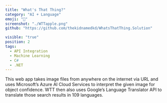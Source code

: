 ```yaml
---
title: "What's That Thing?"
category: "AI + Language"
emoji: "🏹"
screenshot: "./WTTapple.png"
github: "https://github.com/thekidnamedkd/WhatsThatThing.Solution"

visible: "true"
position: 2
tags:
  - API Integration
  - Machine Learning
  - C#
  - .NET
---
```


This web app takes image files from anywhere on the internet via URL and uses Microsoft’s Azure AI Cloud Services to interpret the given image for object confidence. WTT then also uses Google’s Language Translator API to translate those search results in 109 languages.